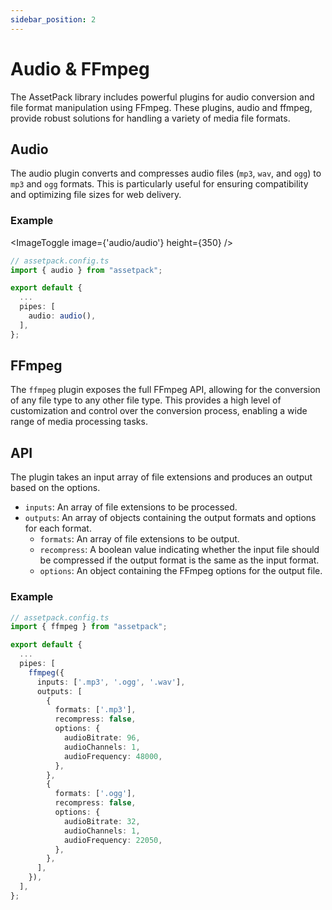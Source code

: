 ```yaml
---
sidebar_position: 2
---
```



# Audio & FFmpeg

The AssetPack library includes powerful plugins for audio conversion and file format manipulation using FFmpeg. These plugins, audio and ffmpeg, provide robust solutions for handling a variety of media file formats.

## Audio

The audio plugin converts and compresses audio files (`mp3`, `wav`, and `ogg`) to `mp3` and `ogg` formats. This is particularly useful for ensuring compatibility and optimizing file sizes for web delivery.

### Example

<ImageToggle image={'audio/audio'} height={350} />

```ts
// assetpack.config.ts
import { audio } from "assetpack";

export default {
  ...
  pipes: [
    audio: audio(),
  ],
};
```

## FFmpeg

The `ffmpeg` plugin exposes the full FFmpeg API, allowing for the conversion of any file type to any other file type. This provides a high level of customization and control over the conversion process, enabling a wide range of media processing tasks.

## API

The plugin takes an input array of file extensions and produces an output based on the options.

-   `inputs`: An array of file extensions to be processed.
-   `outputs`: An array of objects containing the output formats and options for each format.
    -   `formats`: An array of file extensions to be output.
    -   `recompress`: A boolean value indicating whether the input file should be compressed if the output format is the same as the input format.
    -   `options`: An object containing the FFmpeg options for the output file.

### Example

```ts
// assetpack.config.ts
import { ffmpeg } from "assetpack";

export default {
  ...
  pipes: [
    ffmpeg({
      inputs: ['.mp3', '.ogg', '.wav'],
      outputs: [
        {
          formats: ['.mp3'],
          recompress: false,
          options: {
            audioBitrate: 96,
            audioChannels: 1,
            audioFrequency: 48000,
          },
        },
        {
          formats: ['.ogg'],
          recompress: false,
          options: {
            audioBitrate: 32,
            audioChannels: 1,
            audioFrequency: 22050,
          },
        },
      ],
    }),
  ],
};
```
